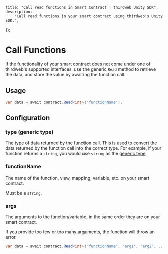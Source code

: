 
	title: "Call read functions in Smart Contract | thirdweb Unity SDK",
	description:
		"Call read functions in your smart contract using thirdweb's Unity SDK.",
});

# Call Functions

If the functionality of your smart contract does not come under one of thirdweb's supported interfaces,
use the generic `Read` method to retrieve the data, and store the value by awaiting the function call.

## Usage

```csharp
var data = await contract.Read<int>("functionName");
```

## Configuration

### type (generic type)

The type of data returned by the function call. This is used to convert the data returned by the function call into the correct type.
For example, if your function returns a `string`, you would use `string` as the [generic type](https://learn.microsoft.com/en-us/dotnet/csharp/programming-guide/generics/generic-type-parameters).

### functionName

The name of the function, view, mapping, variable, etc. on your smart contract.

Must be a `string`.

### args

The arguments to the function/variable, in the same order they are on your smart contract.

If you provide too few or too many arguments, the function will throw an error.

```csharp
var data = await contract.Read<int>("functionName", "arg1", "arg2", ...);
```
